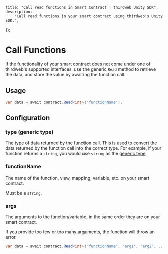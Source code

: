 
	title: "Call read functions in Smart Contract | thirdweb Unity SDK",
	description:
		"Call read functions in your smart contract using thirdweb's Unity SDK.",
});

# Call Functions

If the functionality of your smart contract does not come under one of thirdweb's supported interfaces,
use the generic `Read` method to retrieve the data, and store the value by awaiting the function call.

## Usage

```csharp
var data = await contract.Read<int>("functionName");
```

## Configuration

### type (generic type)

The type of data returned by the function call. This is used to convert the data returned by the function call into the correct type.
For example, if your function returns a `string`, you would use `string` as the [generic type](https://learn.microsoft.com/en-us/dotnet/csharp/programming-guide/generics/generic-type-parameters).

### functionName

The name of the function, view, mapping, variable, etc. on your smart contract.

Must be a `string`.

### args

The arguments to the function/variable, in the same order they are on your smart contract.

If you provide too few or too many arguments, the function will throw an error.

```csharp
var data = await contract.Read<int>("functionName", "arg1", "arg2", ...);
```
